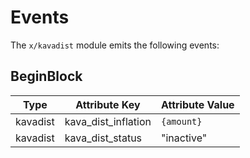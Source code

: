 

# Events

The `x/kavadist` module emits the following events:

## BeginBlock

| Type     | Attribute Key       | Attribute Value |
| -------- | ------------------- | --------------- |
| kavadist | kava_dist_inflation | `{amount}`      |
| kavadist | kava_dist_status    | "inactive"      |


